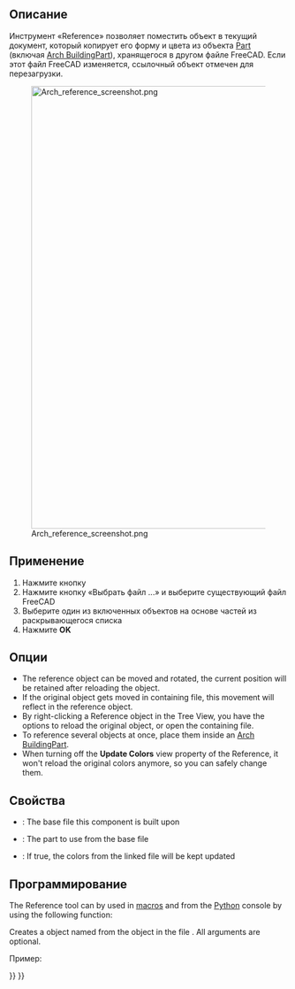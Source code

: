 <languages/>

<div class="mw-translate-fuzzy">
{{Docnav/ru
|[[Arch_Floor/ru|Этаж]]
|[[Arch_Window/ru|Окно]]
|[[Arch_Workbench/ru|Архитектурный верстак "Arch"]]
|IconL=Arch_Floor.svg
|IconR=Arch_Window.svg
|IconC=Workbench_Arch.svg
}}
</div>

<div class="mw-translate-fuzzy">
{{GuiCommand/ru
|Name=Arch_Reference
|Name/ru=Ссылка
|MenuLocation=Arch → Ссылка
|Workbenches=[[Arch_Workbench/ru|Архитектурный верстак "Arch"]]
|SeeAlso=[[Arch_BuildingPart/ru|Строительная деталь]]
}}
</div>

<span id="Description"></span>
==Описание==

<div class="mw-translate-fuzzy">
Инструмент «Reference» позволяет поместить объект в текущий документ, который копирует его форму и цвета из объекта [[Part Workbench | Part]] (включая [[Arch BuildingPart]]), хранящегося в другом файле FreeCAD. Если этот файл FreeCAD изменяется, ссылочный объект отмечен для перезагрузки.
</div>

<div class="mw-translate-fuzzy">
[[Image:Arch reference screenshot.png|800px]]
</div>

<span id="Usage"></span>
==Применение==

<div class="mw-translate-fuzzy">
# Нажмите кнопку {{KEY|[[Image:Arch Reference.png|16px]] '''Arch Reference'''}}
# Нажмите кнопку «Выбрать файл ...» и выберите существующий файл FreeCAD
# Выберите один из включенных объектов на основе частей из раскрывающегося списка
# Нажмите '''OK'''
</div>

<span id="Options"></span>
==Опции==

* The reference object can be moved and rotated, the current position will be retained after reloading the object.
* If the original object gets moved in containing file, this movement will reflect in the reference object.
* By right-clicking a Reference object in the Tree View, you have the options to reload the original object, or open the containing file.
* To reference several objects at once, place them inside an [[Arch_BuildingPart|Arch BuildingPart]].
* When turning off the '''Update Colors''' view property of the Reference, it won't reload the original colors anymore, so you can safely change them.

<span id="Properties"></span>
==Свойства==

* {{PropertyData|File}}: The base file this component is built upon
* {{PropertyData|Part}}: The part to use from the base file
* {{PropertyView|Update Colors}}: If true, the colors from the linked file will be kept updated

<span id="Scripting"></span>
==Программирование==

The Reference tool can by used in [[Macros|macros]] and from the [[Python|Python]] console by using the following function:

{{Code|code=
reference = makeReference([filepath], [partname], [name])
}}

Creates a {{incode|reference}} object named {{incode|name}} from the object {{incode|partname}} in the file {{incode|filepath}}. All arguments are optional.

Пример:

{{Code|code=
import Arch
Arch.makeReference("/path/to/some/file.FSCtd", "myPart")
}}


<div class="mw-translate-fuzzy">
{{Docnav/ru
|[[Arch_Floor/ru|Этаж]]
|[[Arch_Window/ru|Окно]]
|[[Arch_Workbench/ru|Архитектурный верстак "Arch"]]
|IconL=Arch_Floor.svg
|IconR=Arch_Window.svg
|IconC=Workbench_Arch.svg
}}
</div>

{{BIM_Tools_navi{{#translation:}}}}
{{Userdocnavi{{#translation:}}}}
